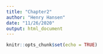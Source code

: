 ```yaml
---
title: "Chapter2"
author: "Henry Hansen"
date: "11/26/2020"
output: html_document
---
```


```r
knitr::opts_chunk$set(echo = TRUE)
```
